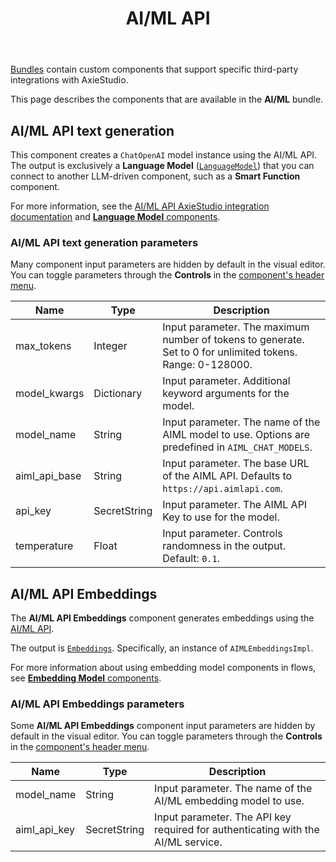 ﻿---
title: AI/ML API
slug: /bundles-aiml
---


[Bundles](/components-bundle-components) contain custom components that support specific third-party integrations with AxieStudio.

This page describes the components that are available in the **AI/ML** bundle.

## AI/ML API text generation

This component creates a `ChatOpenAI` model instance using the AI/ML API.
The output is exclusively a **Language Model** ([`LanguageModel`](/data-types#languagemodel)) that you can connect to another LLM-driven component, such as a **Smart Function** component.

For more information, see the [AI/ML API AxieStudio integration documentation](https://docs.aimlapi.com/integrations/AxieStudio) and [**Language Model** components](/components-models).

### AI/ML API text generation parameters

Many component input parameters are hidden by default in the visual editor.
You can toggle parameters through the <Icon name="SlidersHorizontal" aria-hidden="true"/> **Controls** in the [component's header menu](/concepts-components#component-menus).

| Name | Type | Description |
|------|------|-------------|
| max_tokens | Integer | Input parameter. The maximum number of tokens to generate. Set to 0 for unlimited tokens. Range: 0-128000. |
| model_kwargs | Dictionary | Input parameter. Additional keyword arguments for the model. |
| model_name | String | Input parameter. The name of the AIML model to use. Options are predefined in `AIML_CHAT_MODELS`. |
| aiml_api_base | String | Input parameter. The base URL of the AIML API. Defaults to `https://api.aimlapi.com`. |
| api_key | SecretString | Input parameter. The AIML API Key to use for the model. |
| temperature | Float | Input parameter. Controls randomness in the output. Default: `0.1`. |

## AI/ML API Embeddings

The **AI/ML API Embeddings** component generates embeddings using the [AI/ML API](https://docs.aimlapi.com/api-overview/embeddings).

The output is [`Embeddings`](/data-types#embeddings).
Specifically, an instance of `AIMLEmbeddingsImpl`.

For more information about using embedding model components in flows, see [**Embedding Model** components](/components-embedding-models).

### AI/ML API Embeddings parameters

Some **AI/ML API Embeddings** component input parameters are hidden by default in the visual editor.
You can toggle parameters through the <Icon name="SlidersHorizontal" aria-hidden="true"/> **Controls** in the [component's header menu](/concepts-components#component-menus).

| Name | Type | Description |
|------|------|-------------|
| model_name | String | Input parameter. The name of the AI/ML embedding model to use. |
| aiml_api_key | SecretString | Input parameter. The API key required for authenticating with the AI/ML service. |